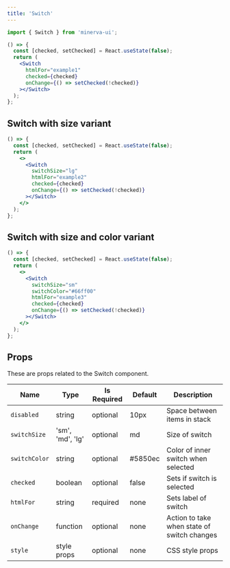```yaml
---
title: 'Switch'
---
```



```js
import { Switch } from 'minerva-ui';
```

```jsx
() => {
  const [checked, setChecked] = React.useState(false);
  return (
    <Switch
      htmlFor="example1"
      checked={checked}
      onChange={() => setChecked(!checked)}
    ></Switch>
  );
};
```

## Switch with size variant

```jsx
() => {
  const [checked, setChecked] = React.useState(false);
  return (
    <>
      <Switch
        switchSize="lg"
        htmlFor="example2"
        checked={checked}
        onChange={() => setChecked(!checked)}
      ></Switch>
    </>
  );
};
```

## Switch with size and color variant

```jsx
() => {
  const [checked, setChecked] = React.useState(false);
  return (
    <>
      <Switch
        switchSize="sm"
        switchColor="#66ff00"
        htmlFor="example3"
        checked={checked}
        onChange={() => setChecked(!checked)}
      ></Switch>
    </>
  );
};
```

## Props

These are props related to the Switch component.

| Name          | Type             | Is Required | Default | Description                                 |
| ------------- | ---------------- | ----------- | ------- | ------------------------------------------- |
| `disabled`    | string           | optional    | 10px    | Space between items in stack                |
| `switchSize`  | 'sm', 'md', 'lg' | optional    | md      | Size of switch                              |
| `switchColor` | string           | optional    | #5850ec | Color of inner switch when selected         |
| `checked`     | boolean          | optional    | false   | Sets if switch is selected                  |
| `htmlFor`     | string           | required    | none    | Sets label of switch                        |
| `onChange`    | function         | optional    | none    | Action to take when state of switch changes |
| `style`       | style props      | optional    | none    | CSS style props                             |

